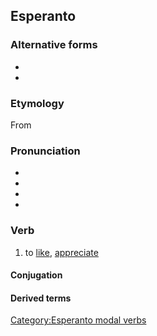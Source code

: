 {{also|sati|Sati|sáti}}
==Esperanto==

===Alternative forms===
* {{alter|eo|shati||H-system spelling}}
* {{alter|eo|sxati||X-system spelling}}

===Etymology===
From {{der|eo|de|schätzen}}

===Pronunciation===
* {{IPA|eo|/ˈʃati/}}
* {{audio|eo|LL-Q143 (epo)-Lepticed7-ŝati.wav|Audio}}
* {{hyphenation|eo|ŝa|ti}}
* {{rhymes|eo|ati}}

===Verb===
{{eo-head}}

# {{lb|eo|transitive}} to [[like]], [[appreciate]]

====Conjugation====
{{eo-conj}}

====Derived terms====
{{der2|eo|ŝategi|ŝato}}

{{eo BRO|5}}

[[Category:Esperanto modal verbs]]